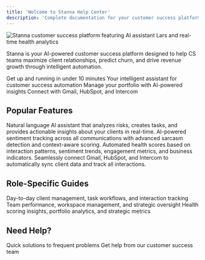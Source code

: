 ```yaml
---
title: 'Welcome to Stanna Help Center'
description: 'Complete documentation for your customer success platform'
---
```


<Frame>
  <img src="/images/hero-dashboard.svg" alt="Stanna customer success platform featuring AI assistant Lars and real-time health analytics" />
</Frame>

Stanna is your AI-powered customer success platform designed to help CS teams maximize client relationships, predict churn, and drive revenue growth through intelligent automation.

<CardGroup cols={2}>
  <Card
    title="Quick Setup"
    icon="rocket"
    href="/getting-started/setup"
  >
    Get up and running in under 10 minutes
  </Card>
  <Card
    title="Meet Lars AI"
    icon="sparkles"
    href="/ai-tools/ai-agent-overview"
  >
    Your intelligent assistant for customer success automation
  </Card>
  <Card
    title="Client Management"
    icon="users"
    href="/features/client-management"
  >
    Manage your portfolio with AI-powered insights
  </Card>
  <Card
    title="Integrations"
    icon="plug"
    href="/integrations/overview"
  >
    Connect with Gmail, HubSpot, and Intercom
  </Card>
</CardGroup>

## Popular Features

<AccordionGroup>
  <Accordion title="Lars AI Assistant" icon="sparkles">
    Natural language AI assistant that analyzes risks, creates tasks, and provides actionable insights about your clients in real-time.
  </Accordion>

  <Accordion title="Sentiment Analysis" icon="heart">
    AI-powered sentiment tracking across all communications with advanced sarcasm detection and context-aware scoring.
  </Accordion>

  <Accordion title="Predictive Health Scoring" icon="chart-line">
    Automated health scores based on interaction patterns, sentiment trends, engagement metrics, and business indicators.
  </Accordion>

  <Accordion title="Smart Integrations" icon="link">
    Seamlessly connect Gmail, HubSpot, and Intercom to automatically sync client data and track all interactions.
  </Accordion>
</AccordionGroup>

## Role-Specific Guides

<CardGroup cols={3}>
  <Card
    title="CS Professionals"
    icon="headset"
    href="/user-guides/cs-pro/client-management"
  >
    Day-to-day client management, task workflows, and interaction tracking
  </Card>
  <Card
    title="CS Directors"
    icon="users-between-lines"
    href="/pages/workspaces"
  >
    Team performance, workspace management, and strategic oversight
  </Card>
  <Card
    title="Leadership"
    icon="building"
    href="/pages/health-score"
  >
    Health scoring insights, portfolio analytics, and strategic metrics
  </Card>
</CardGroup>

## Need Help?

<CardGroup cols={2}>
  <Card
    title="Common Issues"
    icon="wrench"
    href="/support/troubleshooting/common-issues"
  >
    Quick solutions to frequent problems
  </Card>
  <Card
    title="Contact Support"
    icon="envelope"
    href="mailto:support@gostanna.com"
  >
    Get help from our customer success team
  </Card>
</CardGroup>
